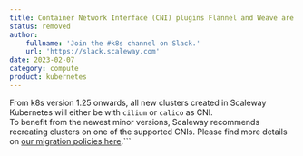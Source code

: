 ```yaml
---
title: Container Network Interface (CNI) plugins Flannel and Weave are not supported any longer
status: removed
author:
    fullname: 'Join the #k8s channel on Slack.'
    url: 'https://slack.scaleway.com'
date: 2023-02-07
category: compute
product: kubernetes
---
```


From k8s version 1.25 onwards, all new clusters created in Scaleway Kubernetes will either be with `cilium` or `calico` as CNI.  
To benefit from the newest minor versions, Scaleway recommends recreating clusters on one of the supported CNIs. Please find more details on [our migration policies here](https://www.scaleway.com/en/docs/containers/kubernetes/reference-content/version-support-policy/).```

